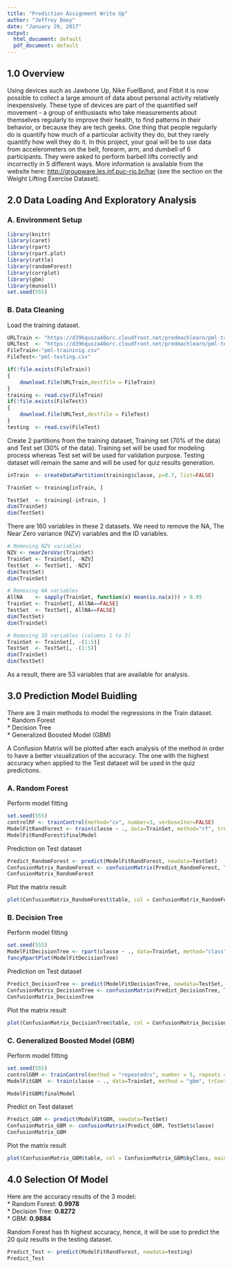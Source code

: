 ---
title: "Prediction Assignment Write Up"
author: "Jeffrey Boey"
date: "January 29, 2017"
output:
  html_document: default
  pdf_document: default
---

## 1.0 Overview

Using devices such as Jawbone Up, Nike FuelBand, and Fitbit it is now possible to collect a large amount of data about personal activity relatively inexpensively. These type of devices are part of the quantified self movement - a group of enthusiasts who take measurements about themselves regularly to improve their health, to find patterns in their behavior, or because they are tech geeks. One thing that people regularly do is quantify how much of a particular activity they do, but they rarely quantify how well they do it. In this project, your goal will be to use data from accelerometers on the belt, forearm, arm, and dumbell of 6 participants. They were asked to perform barbell lifts correctly and incorrectly in 5 different ways. More information is available from the website here: <http://groupware.les.inf.puc-rio.br/har> (see the section on the Weight Lifting Exercise Dataset).

## 2.0 Data Loading And Exploratory Analysis

### A. Environment Setup
```{r environment, echo=TRUE}
library(knitr)
library(caret)
library(rpart)
library(rpart.plot)
library(rattle)
library(randomForest)
library(corrplot)
library(gbm)
library(munsell)
set.seed(555)
```

### B. Data Cleaning
Load the training dataset.
```{r data, echo=TRUE}
URLTrain <- "https://d396qusza40orc.cloudfront.net/predmachlearn/pml-training.csv"
URLTest  <- "https://d396qusza40orc.cloudfront.net/predmachlearn/pml-testing.csv"
FileTrain<-"pml-traininig.csv"
FileTest<-"pml-testing.csv"

if(!file.exists(FileTrain))
{
    download.file(URLTrain,destfile = FileTrain)
}
training <- read.csv(FileTrain)
if(!file.exists(FileTest))
{
    download.file(URLTest,destfile = FileTest)
}
testing  <- read.csv(FileTest)
```

Create 2 partitions from the training dataset, Training set (70% of the data) and Test set (30% of the data). Training set will be used for modeling process whereas Test set will be used for validation purpose. Testing dataset will remain the same and will be used for quiz results generation.
```{r partition, echo=TRUE}
inTrain  <- createDataPartition(training$classe, p=0.7, list=FALSE)  

TrainSet <- training[inTrain, ]  

TestSet  <- training[-inTrain, ]
dim(TrainSet)
dim(TestSet)
```

There are 160 variables in these 2 datasets. We need to remove the NA, The Near Zero variance (NZV) variables and the ID variables.
```{r clean, echo=TRUE}
# Removing NZV variables
NZV <- nearZeroVar(TrainSet)
TrainSet <- TrainSet[, -NZV]
TestSet  <- TestSet[, -NZV]
dim(TestSet)
dim(TrainSet)

# Removing NA variables
AllNA    <- sapply(TrainSet, function(x) mean(is.na(x))) > 0.95
TrainSet <- TrainSet[, AllNA==FALSE]
TestSet  <- TestSet[, AllNA==FALSE]
dim(TestSet)
dim(TrainSet)

# Removing ID variables (columns 1 to 5)
TrainSet <- TrainSet[, -(1:5)]
TestSet  <- TestSet[, -(1:5)]
dim(TrainSet)
dim(TestSet)
```

As a result, there are 53 variables that are available for analysis.

## 3.0 Prediction Model Buidling
There are 3 main methods to model the regressions in the Train dataset.   
* Random Forest  
* Decision Tree  
* Generalized Boosted Model (GBM)  

A Confusion Matrix will be plotted after each analysis of the method in order to have a better visualization of the accuracy. The one with the highest accuracy when applied to the Test dataset will be used in the quiz predictions.

### A. Random Forest
Perform model fitting
```{r ModelFit_randomForest, echo=TRUE}
set.seed(555)
controlRF <- trainControl(method="cv", number=3, verboseIter=FALSE)
ModelFitRandForest <- train(classe ~ ., data=TrainSet, method="rf", trControl=controlRF)
ModelFitRandForest$finalModel
```

Prediction on Test dataset
```{r CF_RandForest, echo=TRUE}
Predict_RandomForest <- predict(ModelFitRandForest, newdata=TestSet)
ConfusionMatrix_RandomForest <- confusionMatrix(Predict_RandomForest, TestSet$classe)
ConfusionMatrix_RandomForest
```

Plot the matrix result
```{r RandForest, echo=TRUE}
plot(ConfusionMatrix_RandomForest$table, col = ConfusionMatrix_RandomForest$byClass, main = paste("Random Forest - Accuracy =", round(ConfusionMatrix_RandomForest$overall['Accuracy'], 4)))
```

### B. Decision Tree
Perform model fitting
```{r ModelFit_decisiontree, echo=TRUE}
set.seed(555)
ModelFitDecisionTree <- rpart(classe ~ ., data=TrainSet, method="class")
fancyRpartPlot(ModelFitDecisionTree)
```

Prediction on Test dataset
```{r CF_DecisionTree, echo= TRUE}
Predict_DecisionTree <- predict(ModelFitDecisionTree, newdata=TestSet, type="class")
ConfusionMatrix_DecisionTree <- confusionMatrix(Predict_DecisionTree, TestSet$classe)
ConfusionMatrix_DecisionTree
```

Plot the matrix result
```{r DecisionTree, echo=TRUE}
plot(ConfusionMatrix_DecisionTree$table, col = ConfusionMatrix_DecisionTree$byClass, main = paste("Decision Tree - Accuracy =", round(ConfusionMatrix_DecisionTree$overall['Accuracy'], 4)))
```

### C. Generalized Boosted Model (GBM)
Perform model fitting
```{r ModelFitting_GBM, echo=TRUE}
set.seed(555)
controlGBM <- trainControl(method = "repeatedcv", number = 5, repeats = 1)
ModelFitGBM  <- train(classe ~ ., data=TrainSet, method = "gbm", trControl = controlGBM, verbose = FALSE)

ModelFitGBM$finalModel
```

Predict on Test dataset
```{r CF_GBM, echo=TRUE}
Predict_GBM <- predict(ModelFitGBM, newdata=TestSet)
ConfusionMatrix_GBM <- confusionMatrix(Predict_GBM, TestSet$classe)
ConfusionMatrix_GBM
```

Plot the matrix result
```{r GBM, echo=TRUE}
plot(ConfusionMatrix_GBM$table, col = ConfusionMatrix_GBM$byClass, main = paste("GBM - Accuracy =", round(ConfusionMatrix_GBM$overall['Accuracy'], 4)))
```

## 4.0 Selection Of Model
Here are the accuracy results of the 3 model:  
* Random Forest: **0.9978**  
* Decision Tree: **0.8272**  
* GBM: **0.9884**  

Random Forest has th highest accuracy, hence, it will be use to predict the 20 quiz results in the testing dataset.
```{r final, echo=TRUE}
Predict_Test <- predict(ModelFitRandForest, newdata=testing)
Predict_Test
```